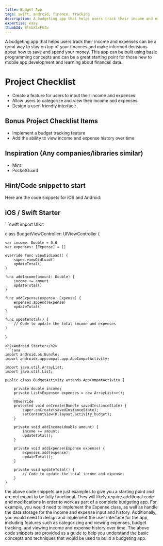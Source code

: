 ```yaml
---
title: Budget App
tags: swift, android, finance, tracking
description: A budgeting app that helps users track their income and expenses
expertise: easy
thumbId: 8lnbXtxFGZw
---
```


A budgeting app that helps users track their income and expenses can be a great way to stay on top of your finances and make informed decisions about how to save and spend your money. This app can be built using basic programming concepts and can be a great starting point for those new to mobile app development and learning about financial data.

<h1>Project Checklist</h1>
<ul>
<li>Create a feature for users to input their income and expenses</li>
<li>Allow users to categorize and view their income and expenses</li>
<li>Design a user-friendly interface</li>
</ul>

<h2>Bonus Project Checklist Items</h2>
<ul>
<li>Implement a budget tracking feature</li>
<li>Add the ability to view income and expense history over time</li>
</ul>

<h2>Inspiration (Any companies/libraries similar)</h2>
<ul>
<li>Mint</li>
<li>PocketGuard</li>
</ul>

<h2>Hint/Code snippet to start</h2>
Here are the code snippets for iOS and Android:

<h2>iOS / Swift Starter</h2>
```swift
import UIKit

class BudgetViewController: UIViewController {

    var income: Double = 0.0
    var expenses: [Expense] = []

    override func viewDidLoad() {
        super.viewDidLoad()
        updateTotal()
    }

    func addIncome(amount: Double) {
        income += amount
        updateTotal()
    }

    func addExpense(expense: Expense) {
        expenses.append(expense)
        updateTotal()
    }

    func updateTotal() {
        // Code to update the total income and expenses
    }
}

```
<h2>Android Starter</h2>
```java
import android.os.Bundle;
import androidx.appcompat.app.AppCompatActivity;

import java.util.ArrayList;
import java.util.List;

public class BudgetActivity extends AppCompatActivity {

    private double income;
    private List<Expense> expenses = new ArrayList<>();

    @Override
    protected void onCreate(Bundle savedInstanceState) {
        super.onCreate(savedInstanceState);
        setContentView(R.layout.activity_budget);
    }

    private void addIncome(double amount) {
        income += amount;
        updateTotal();
    }

    private void addExpense(Expense expense) {
        expenses.add(expense);
        updateTotal();
    }

    private void updateTotal() {
        // Code to update the total income and expenses
    }
}

```
the above code snippets are just examples to give you a starting point and are not meant to be fully functional. They will likely require additional code and modifications in order to work as part of a complete budgeting app. For example, you would need to implement the Expense class, as well as handle the data storage for the income and expense input and history. Additionally, you would need to design and implement the user interface for the app, including features such as categorizing and viewing expenses, budget tracking, and viewing income and expense history over time. The above code snippets are provided as a guide to help you understand the basic concepts and techniques that would be used to build a budgeting app.
